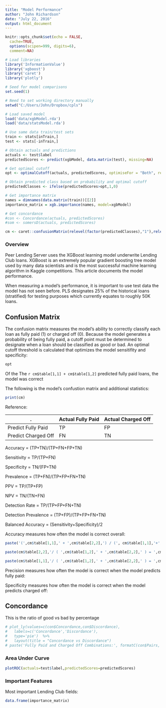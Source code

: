 ```yaml
---
title: "Model Performance"
author: "John Richardson"
date: "July 22, 2016"
output: html_document
---
```


```r
knitr::opts_chunk$set(echo = FALSE, 
  cache=TRUE, 
  options(scipen=999, digits=6),
  comment=NA)
```

```r

# Load libraries
library('InformationValue')
library('xgboost')
library('caret')
library('plotly')

# Seed for model comparisons
set.seed(1)

# Need to set working directory manually
setwd("C:/Users/John/Dropbox/cpls")

# Load saved model
load('data/xgbModel.rda')
load('data/statsModel.rda')

# Use same data train/test sets
train <- stats[inTrain,]
test <- stats[-inTrain,]

# Obtain actuals and predictions
actuals <- test$label
predictedScores <- predict(xgbModel, data.matrix(test), missing=NA)

# Get optimal cutoff 
opt <- optimalCutoff(actuals, predictedScores, optimiseFor = "Both", returnDiagnostics = F)

# Obtain predicted class based on probability and optimal cutoff
predictedClasses <- ifelse(predictedScores>opt,1,0)

# Get importance matrix
names = dimnames(data.matrix(train))[[2]]
importance_matrix = xgb.importance(names, model=xgbModel)

# Get concordance
#con <- Concordance(actuals, predictedScores)
#som <- somersD(actuals, predictedScores)

cm <- caret::confusionMatrix(relevel(factor(predictedClasses),"1"),relevel(factor(actuals),'1'))
```

### Overview

Peer Lending Server uses the XGBoost learning model underwrite Lending Club loans. XGBoost is an extremely popular gradient boosting tree model used by many data scientists and is the most successful machine learning algorithm in Kaggle competitions.  This article documents the model performance.

When measuring a model's performance, it is important to use test data the model has not seen before.  PLS  designates 25% of the historical loans (stratified) for testing purposes which currently equates to roughly 50K loans.  

## Confusion Matrix

The confusion matrix measures the model's ability to correctly classify each loan as fully paid (1) or charged off (0).  Because the model generates a probability of being fully paid, a cutoff point must be determined to designate when a loan should be classified as good or bad.  An optimal cutoff threshold is calculated that optimizes the model sensitifity and specificity:

```r
opt
```

Of the The `r cm$table[1,1] + cm$table[1,2]` predicted fully paid loans, the model was correct


The following is the model's confustion matrix and additional statistics:

```r
print(cm)
```

Reference:

.         | Actual Fully Paid | Actual Charged Off
--------- | ---------- | --------
Predict Fully Paid | TP | FP
Predict Charged Off | FN | TN

Accuracy = (TP+TN)/(TP+FN+FP+TN)

Sensitivity = TP/(TP+FN)

Specificity = TN/(FP+TN)

Prevalence = (TP+FN)/(TP+FP+FN+TN)

PPV = TP/(TP+FP)

NPV = TN/(TN+FN)

Detection Rate = TP/(TP+FP+FN+TN)

Detection Prevalence = (TP+FP)/(TP+FP+FN+TN)

Balanced Accuracy = (Sensitivity+Specificity)/2








Accuracy measures how often the model is correct overall:
```r
paste('(',cm$table[1,1],' + ',cm$table[2,2],') / (', cm$table[1,1],'+',cm$table[1,2],'+',cm$table[2,1],'+',cm$table[2,2],') = ',cm$overall[1])
```


```r
paste(cm$table[2,2],'/ ( ',cm$table[1,2],' + ',cm$table[2,2],' ) = ',cm$byClass[1])
```


```r
paste(cm$table[1,1],'/ ( ',cm$table[1,2],' + ',cm$table[2,2],' ) = ',cm$byClass[2])
```


Precision measures how often the model is correct when the model predicts fully paid:


Specificity measures how often the model is correct when the model predicts charged off:

## Concordance

This is the ratio of good vs bad by percentage

```r
# plot_ly(values=c(con$Concordance,con$Discordance),
#   labels=c('Concordance','Discordance'),
#   type='pie')  %>%
#   layout(title = "Concordance vs Discordance")
# paste('Fully Paid and Charged Off Combinations:', formatC(con$Pairs, format="d", big.mark=','))

```


### Area Under Curve

```r
plotROC(actuals=test$label,predictedScores=predictedScores)
```

### Important Features

Most important Lending Club fields:

```r
data.frame(importance_matrix)
```


